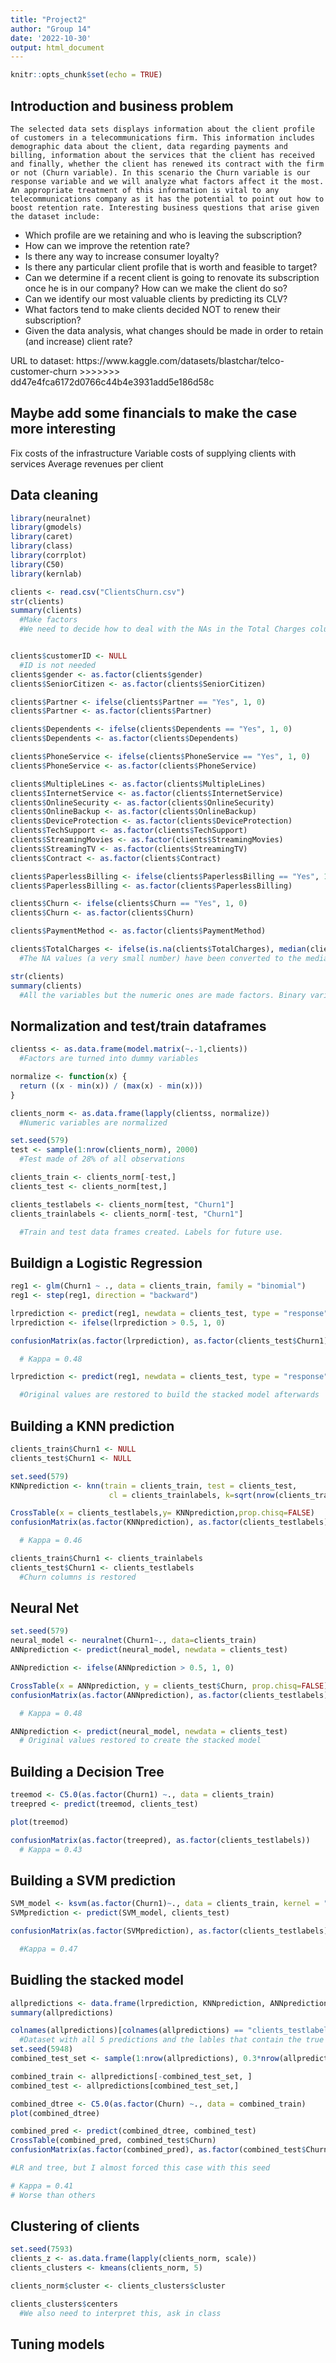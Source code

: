 ```yaml
---
title: "Project2"
author: "Group 14"
date: '2022-10-30'
output: html_document
---
```


```r
knitr::opts_chunk$set(echo = TRUE)
```
## Introduction and business problem

    The selected data sets displays information about the client profile of customers in a telecommunications firm. This information includes demographic data about the client, data regarding payments and billing, information about the services that the client has received and finally, whether the client has renewed its contract with the firm or not (Churn variable). In this scenario the Churn variable is our response variable and we will analyze what factors affect it the most. An appropriate treatment of this information is vital to any telecommunications company as it has the potential to point out how to boost retention rate. Interesting business questions that arise given the dataset include: 
    
  - Which profile are we retaining and who is leaving the subscription? 
  - How can we improve the retention rate? 
  - Is there any way to increase consumer loyalty? 
  - Is there any particular client profile that is worth and feasible to target?  
  - Can we determine if a recent client is going to renovate its subscription once he is in our company? How can we make the client do so? 
  - Can we identify our most valuable clients by predicting its CLV? 
  - What factors tend to make clients decided NOT to renew their subscription?
  - Given the data analysis, what changes should be made in order to retain (and increase) client rate?

URL to dataset: https://www.kaggle.com/datasets/blastchar/telco-customer-churn
>>>>>>> dd47e4fca6172d0766c44b4e3931add5e186d58c

## Maybe add some financials to make the case more interesting
  Fix costs of the infrastructure
  Variable costs of supplying clients with services
  Average revenues per client
  


## Data cleaning

```r
library(neuralnet)
library(gmodels)
library(caret)
library(class)
library(corrplot)
library(C50)
library(kernlab) 

clients <- read.csv("ClientsChurn.csv")
str(clients)
summary(clients)
  #Make factors
  #We need to decide how to deal with the NAs in the Total Charges column


clients$customerID <- NULL
  #ID is not needed
clients$gender <- as.factor(clients$gender)
clients$SeniorCitizen <- as.factor(clients$SeniorCitizen)

clients$Partner <- ifelse(clients$Partner == "Yes", 1, 0)
clients$Partner <- as.factor(clients$Partner)

clients$Dependents <- ifelse(clients$Dependents == "Yes", 1, 0)
clients$Dependents <- as.factor(clients$Dependents)

clients$PhoneService <- ifelse(clients$PhoneService == "Yes", 1, 0)
clients$PhoneService <- as.factor(clients$PhoneService)

clients$MultipleLines <- as.factor(clients$MultipleLines)
clients$InternetService <- as.factor(clients$InternetService)
clients$OnlineSecurity <- as.factor(clients$OnlineSecurity)
clients$OnlineBackup <- as.factor(clients$OnlineBackup)
clients$DeviceProtection <- as.factor(clients$DeviceProtection)
clients$TechSupport <- as.factor(clients$TechSupport)
clients$StreamingMovies <- as.factor(clients$StreamingMovies)
clients$StreamingTV <- as.factor(clients$StreamingTV)
clients$Contract <- as.factor(clients$Contract)

clients$PaperlessBilling <- ifelse(clients$PaperlessBilling == "Yes", 1, 0)
clients$PaperlessBilling <- as.factor(clients$PaperlessBilling)

clients$Churn <- ifelse(clients$Churn == "Yes", 1, 0)
clients$Churn <- as.factor(clients$Churn)

clients$PaymentMethod <- as.factor(clients$PaymentMethod)

clients$TotalCharges <- ifelse(is.na(clients$TotalCharges), median(clients$TotalCharges, na.rm = TRUE), clients$TotalCharges)
  #The NA values (a very small number) have been converted to the median

str(clients)
summary(clients)
  #All the variables but the numeric ones are made factors. Binary variables (yes or no) have been converted to 1 and 0

```

## Normalization and test/train dataframes
```r
clientss <- as.data.frame(model.matrix(~.-1,clients))
  #Factors are turned into dummy variables

normalize <- function(x) {
  return ((x - min(x)) / (max(x) - min(x)))
}

clients_norm <- as.data.frame(lapply(clientss, normalize))
  #Numeric variables are normalized

set.seed(579)
test <- sample(1:nrow(clients_norm), 2000)
  #Test made of 28% of all observations

clients_train <- clients_norm[-test,]
clients_test <- clients_norm[test,]

clients_testlabels <- clients_norm[test, "Churn1"]
clients_trainlabels <- clients_norm[-test, "Churn1"]

  #Train and test data frames created. Labels for future use. 
```

## Buildign a Logistic Regression

```r
reg1 <- glm(Churn1 ~ ., data = clients_train, family = "binomial")
reg1 <- step(reg1, direction = "backward")

lrprediction <- predict(reg1, newdata = clients_test, type = "response")
lrprediction <- ifelse(lrprediction > 0.5, 1, 0)

confusionMatrix(as.factor(lrprediction), as.factor(clients_test$Churn1), positive = "1")

  # Kappa = 0.48

lrprediction <- predict(reg1, newdata = clients_test, type = "response")

  #Original values are restored to build the stacked model afterwards
```

## Building a KNN prediction 

```r
clients_train$Churn1 <- NULL
clients_test$Churn1 <- NULL

set.seed(579)
KNNprediction <- knn(train = clients_train, test = clients_test,
                      cl = clients_trainlabels, k=sqrt(nrow(clients_train)))

CrossTable(x = clients_testlabels,y= KNNprediction,prop.chisq=FALSE)
confusionMatrix(as.factor(KNNprediction), as.factor(clients_testlabels))

  # Kappa = 0.46

clients_train$Churn1 <- clients_trainlabels
clients_test$Churn1 <- clients_testlabels
  #Churn columns is restored
```

## Neural Net

```r
set.seed(579)
neural_model <- neuralnet(Churn1~., data=clients_train)
ANNprediction <- predict(neural_model, newdata = clients_test)

ANNprediction <- ifelse(ANNprediction > 0.5, 1, 0)

CrossTable(x = ANNprediction, y = clients_test$Churn, prop.chisq=FALSE)
confusionMatrix(as.factor(ANNprediction), as.factor(clients_testlabels), positive = "1")

  # Kappa = 0.48

ANNprediction <- predict(neural_model, newdata = clients_test)
  # Original values restored to create the stacked model
```

## Building a Decision Tree

```r
treemod <- C5.0(as.factor(Churn1) ~., data = clients_train)
treepred <- predict(treemod, clients_test)

plot(treemod)

confusionMatrix(as.factor(treepred), as.factor(clients_testlabels))
  # Kappa = 0.43
```

## Building a SVM prediction

```r
SVM_model <- ksvm(as.factor(Churn1)~., data = clients_train, kernel = "vanilladot")
SVMprediction <- predict(SVM_model, clients_test)

confusionMatrix(as.factor(SVMprediction), as.factor(clients_testlabels))

  #Kappa = 0.47
```

## Buidling the stacked model
```r
allpredictions <- data.frame(lrprediction, KNNprediction, ANNprediction, SVMprediction, treepred, clients_testlabels)
summary(allpredictions)

colnames(allpredictions)[colnames(allpredictions) == "clients_testlabels"] ="Churn"
  #Dataset with all 5 predictions and the lables that contain the true values for the test dataset
set.seed(5948)
combined_test_set <- sample(1:nrow(allpredictions), 0.3*nrow(allpredictions)) 

combined_train <- allpredictions[-combined_test_set, ]
combined_test <- allpredictions[combined_test_set,]

combined_dtree <- C5.0(as.factor(Churn) ~., data = combined_train)
plot(combined_dtree)

combined_pred <- predict(combined_dtree, combined_test)
CrossTable(combined_pred, combined_test$Churn)
confusionMatrix(as.factor(combined_pred), as.factor(combined_test$Churn))

#LR and tree, but I almost forced this case with this seed 

# Kappa = 0.41
# Worse than others 
```

## Clustering of clients

```r
set.seed(7593)
clients_z <- as.data.frame(lapply(clients_norm, scale))
clients_clusters <- kmeans(clients_norm, 5)

clients_norm$cluster <- clients_clusters$cluster

clients_clusters$centers
  #We also need to interpret this, ask in class
```

## Tuning models

```r

```

